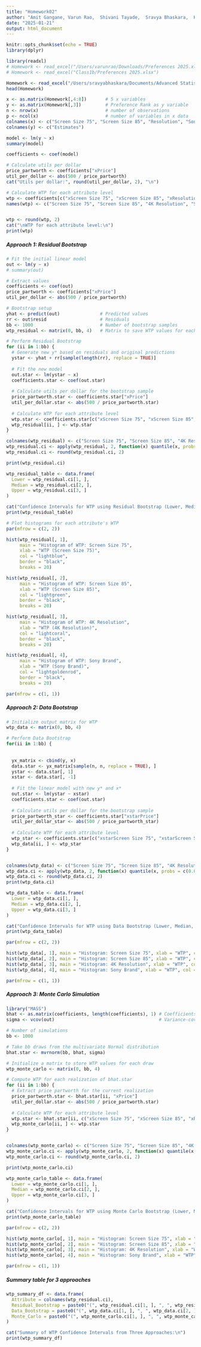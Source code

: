 ```yaml
---
title: "Homework02"
author: "Amit Gangane, Varun Rao,  Shivani Tayade,  Sravya Bhaskara,  Karishma Mehta"
date: "2025-01-21"
output: html_document
---
```


```r
knitr::opts_chunk$set(echo = TRUE)
library(dplyr)
```

```r
library(readxl)
# Homework <- read_excel("/Users/varunrao/Downloads/Preferences 2025.xlsx")    
# Homework <- read_excel("Class1b/Preferences 2025.xlsx")   

Homework <- read_excel("/Users/sravyabhaskara/Documents/Advanced Statistics/Homeworks/Preferences 2025.xlsx") 
head(Homework)
```

```r
x <- as.matrix(Homework[,4:8])       # 5 x variables 
y <- as.matrix(Homework[,3])         # Preference Rank as y variable
n <- nrow(x)                         # number of observations
p <- ncol(x)                         # number of variables in x data
colnames(x) <- c("Screen Size 75", "Screen Size 85", "Resolution", "Sony", "Price")
colnames(y) <- c("Estimates")
```


```r
model <- lm(y ~ x)
summary(model)
```
```r
coefficients <- coef(model) 

# Calculate utils per dollar
price_partworth <- coefficients["xPrice"]  
util_per_dollar <- abs(500 / price_partworth)  
cat("Utils per dollar:", round(util_per_dollar, 2), "\n")

# Calculate WTP for each attribute level
wtp <- coefficients[c("xScreen Size 75", "xScreen Size 85", "xResolution", "xSony")] * util_per_dollar
names(wtp) <- c("Screen Size 75", "Screen Size 85", "4K Resolution", "Sony Brand")


wtp <- round(wtp, 2)
cat("\nWTP for each attribute level:\n")
print(wtp)

```
##### Approach 1: Residual Bootstrap #####


```r
# Fit the initial linear model
out <- lm(y ~ x)
# summary(out)

# Extract values
coefficients <- coef(out)
price_partworth <- coefficients["xPrice"]
util_per_dollar <- abs(500 / price_partworth)

# Bootstrap setup
yhat <- predict(out)               # Predicted values
rr <- out$resid                    # Residuals
bb <- 1000                         # Number of bootstrap samples
wtp_residual <- matrix(0, bb, 4)   # Matrix to save WTP values for each attribute

# Perform Residual Bootstrap
for (ii in 1:bb) {
  # Generate new y* based on residuals and original predictions
  ystar <- yhat + rr[sample(length(rr), replace = TRUE)]
  
  # Fit the new model
  out.star <- lm(ystar ~ x)
  coefficients.star <- coef(out.star)
  
  # Calculate utils per dollar for the bootstrap sample
  price_partworth.star <- coefficients.star["xPrice"]
  util_per_dollar.star <- abs(500 / price_partworth.star)
  
  # Calculate WTP for each attribute level
  wtp.star <- coefficients.star[c("xScreen Size 75", "xScreen Size 85", "xResolution", "xSony")] * util_per_dollar.star
  wtp_residual[ii, ] <- wtp.star
}

colnames(wtp_residual) <- c("Screen Size 75", "Screen Size 85", "4K Resolution", "Sony Brand")
wtp_residual.ci <- apply(wtp_residual, 2, function(x) quantile(x, probs = c(0.025, 0.50, 0.975)))
wtp_residual.ci <- round(wtp_residual.ci, 2)

print(wtp_residual.ci)

```

```r
wtp_residual_table <- data.frame(
  Lower = wtp_residual.ci[1, ],
  Median = wtp_residual.ci[2, ],
  Upper = wtp_residual.ci[3, ]
)

cat("Confidence Intervals for WTP using Residual Bootstrap (Lower, Median, Upper):\n")
print(wtp_residual_table)
```


```r
# Plot histograms for each attribute's WTP
par(mfrow = c(2, 2))

hist(wtp_residual[, 1], 
     main = "Histogram of WTP: Screen Size 75", 
     xlab = "WTP (Screen Size 75)", 
     col = "lightblue", 
     border = "black", 
     breaks = 20)

hist(wtp_residual[, 2], 
     main = "Histogram of WTP: Screen Size 85", 
     xlab = "WTP (Screen Size 85)", 
     col = "lightgreen", 
     border = "black", 
     breaks = 20)

hist(wtp_residual[, 3], 
     main = "Histogram of WTP: 4K Resolution", 
     xlab = "WTP (4K Resolution)", 
     col = "lightcoral", 
     border = "black", 
     breaks = 20)

hist(wtp_residual[, 4], 
     main = "Histogram of WTP: Sony Brand", 
     xlab = "WTP (Sony Brand)", 
     col = "lightgoldenrod", 
     border = "black", 
     breaks = 20)

par(mfrow = c(1, 1))

```

##### Approach 2: Data Bootstrap #####

```r
# Initialize output matrix for WTP
wtp_data <- matrix(0, bb, 4)  

# Perform Data Bootstrap
for(ii in 1:bb) {
  
 
  yx_matrix <- cbind(y, x)
  data.star <- yx_matrix[sample(n, n, replace = TRUE), ]
  ystar <- data.star[, 1]
  xstar <- data.star[, -1]  
  
  # Fit the linear model with new y* and x*
  out.star <- lm(ystar ~ xstar)
  coefficients.star <- coef(out.star)
  
  # Calculate utils per dollar for the bootstrap sample
  price_partworth_star <- coefficients.star["xstarPrice"]
  util_per_dollar_star <- abs(500 / price_partworth_star)
  
  # Calculate WTP for each attribute level
  wtp_star <- coefficients.star[c("xstarScreen Size 75", "xstarScreen Size 85", "xstarResolution", "xstarSony")] * util_per_dollar_star
  wtp_data[ii, ] <- wtp_star
}


colnames(wtp_data) <- c("Screen Size 75", "Screen Size 85", "4K Resolution", "Sony Brand")
wtp_data.ci <- apply(wtp_data, 2, function(x) quantile(x, probs = c(0.025, 0.50, 0.975)))
wtp_data.ci <- round(wtp_data.ci, 2)
print(wtp_data.ci)

```

```r
wtp_data_table <- data.frame(
  Lower = wtp_data.ci[1, ],
  Median = wtp_data.ci[2, ],
  Upper = wtp_data.ci[3, ]
)

cat("Confidence Intervals for WTP using Data Bootstrap (Lower, Median, Upper):\n")
print(wtp_data_table)
```

```r
par(mfrow = c(2, 2)) 

hist(wtp_data[, 1], main = "Histogram: Screen Size 75", xlab = "WTP", col = "lightblue", breaks = 20)
hist(wtp_data[, 2], main = "Histogram: Screen Size 85", xlab = "WTP", col = "lightgreen", breaks = 20)
hist(wtp_data[, 3], main = "Histogram: 4K Resolution", xlab = "WTP", col = "lightcoral", breaks = 20)
hist(wtp_data[, 4], main = "Histogram: Sony Brand", xlab = "WTP", col = "lightgoldenrod", breaks = 20)

par(mfrow = c(1, 1))

```

##### Approach 3: Monte Carlo Simulation #####

```r

library("MASS")
bhat <- as.matrix(coefficients, length(coefficients), 1) # Coefficients from original model
sigma <- vcov(out)                                       # Variance-covariance matrix of bhat

# Number of simulations
bb <- 1000

# Take bb draws from the multivariate Normal distribution
bhat.star <- mvrnorm(bb, bhat, sigma)  

# Initialize a matrix to store WTP values for each draw
wtp_monte_carlo <- matrix(0, bb, 4)

# Compute WTP for each realization of bhat.star
for (ii in 1:bb) {
  # Extract price partworth for the current realization
  price_partworth.star <- bhat.star[ii, "xPrice"]
  util_per_dollar.star <- abs(500 / price_partworth.star)
  
  # Calculate WTP for each attribute level
  wtp.star <- bhat.star[ii, c("xScreen Size 75", "xScreen Size 85", "xResolution", "xSony")] * util_per_dollar.star
  wtp_monte_carlo[ii, ] <- wtp.star
}


colnames(wtp_monte_carlo) <- c("Screen Size 75", "Screen Size 85", "4K Resolution", "Sony Brand")
wtp_monte_carlo.ci <- apply(wtp_monte_carlo, 2, function(x) quantile(x, probs = c(0.025, 0.50, 0.975)))
wtp_monte_carlo.ci <- round(wtp_monte_carlo.ci, 2)

print(wtp_monte_carlo.ci)

```

```r
wtp_monte_carlo_table <- data.frame(
  Lower = wtp_monte_carlo.ci[1, ],
  Median = wtp_monte_carlo.ci[2, ],
  Upper = wtp_monte_carlo.ci[3, ]
)

cat("Confidence Intervals for WTP using Monte Carlo Bootstrap (Lower, Median, Upper):\n")
print(wtp_monte_carlo_table)
```


```r
par(mfrow = c(2, 2)) 

hist(wtp_monte_carlo[, 1], main = "Histogram: Screen Size 75", xlab = "WTP", col = "lightblue", breaks = 20)
hist(wtp_monte_carlo[, 2], main = "Histogram: Screen Size 85", xlab = "WTP", col = "lightgreen", breaks = 20)
hist(wtp_monte_carlo[, 3], main = "Histogram: 4K Resolution", xlab = "WTP", col = "lightcoral", breaks = 20)
hist(wtp_monte_carlo[, 4], main = "Histogram: Sony Brand", xlab = "WTP", col = "lightgoldenrod", breaks = 20)

par(mfrow = c(1, 1))
```
##### Summary table for 3 approaches #####

```r
wtp_summary_df <- data.frame(
  Attribute = colnames(wtp_residual.ci),
  Residual_Bootstrap = paste0("(", wtp_residual.ci[1, ], ", ", wtp_residual.ci[2, ], ", ", wtp_residual.ci[3, ], ")"),
  Data_Bootstrap = paste0("(", wtp_data.ci[1, ], ", ", wtp_data.ci[2, ], ", ", wtp_data.ci[3, ], ")"),
  Monte_Carlo = paste0("(", wtp_monte_carlo.ci[1, ], ", ", wtp_monte_carlo.ci[2, ], ", ", wtp_monte_carlo.ci[3, ], ")")
)

cat("Summary of WTP Confidence Intervals from Three Approaches:\n")
print(wtp_summary_df)

```




